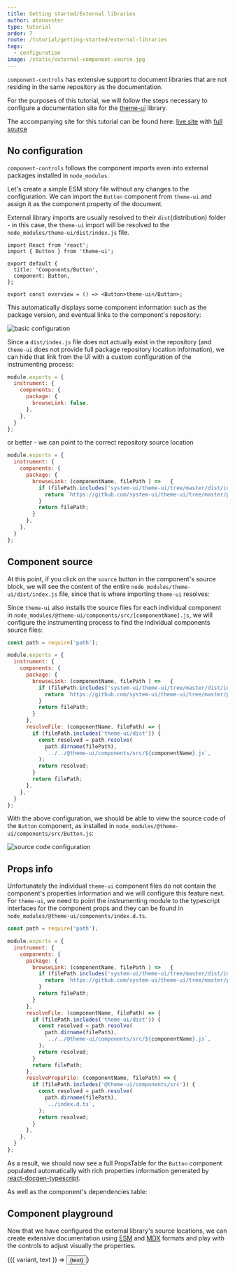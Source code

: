 ```yaml
---
title: Getting started/External libraries
author: atanasster
type: tutorial
order: 7
route: /tutorial/getting-started/external-libraries
tags:
  - configuration
image: /static/external-component-source.jpg
---
```


`component-controls` has extensive support to document libraries that are not residing in the same repository as the documentation.

For the purposes of this tutorial, we will follow the steps necessary to configure a documentation site for the [theme-ui](https://theme-ui.com) library.

The accompanying site for this tutorial can be found here: [live site](https://theme-ui-design-system.netlify.app) with [full source](https://github.com/atanasster/theme-ui-design-system)

## No configuration

`component-controls` follows the component imports even into external packages installed in `node_modules`.

Let's create a simple ESM story file without any changes to the configuration. We can import the `Button` component from `theme-ui` and assign it as the component property of the document.

External library imports are usually resolved to their `dist`(distribution) folder - in this case, the `theme-ui` import will be resolved to the `node_modules/theme-ui/dist/index.js` file.

```
import React from 'react';
import { Button } from 'theme-ui';

export default {
  title: 'Components/Button',
  component: Button,
};

export const overview = () => <Button>theme-ui</Button>;
```

This automatically displays some component information such as the package version, and eventual links to the component's repository:

<img alt="basic configuration" title="external library with basic configuration" src={noSetupImg} />

Since a `dist/index.js` file does not actually exist in the repository (and `theme-ui` does not provide full package repository location information), we can hide that link from the UI with a custom configuration of the instrumenting process:

```js:title=.config/buildtime.js
module.exports = {
  instrument: {
    components: {
      package: {
        browseLink: false,
      },
    },
  }    
};
```

or better - we can point to the correct repository source location

```js:title=.config/buildtime.js
module.exports = {
  instrument: {
    components: {
      package: {
        browseLink: (componentName, filePath ) =>   {
          if (filePath.includes('system-ui/theme-ui/tree/master/dist/index.js')) {
            return `https://github.com/system-ui/theme-ui/tree/master/packages/components/src/${componentName}.js`
          }
          return filePath;
        }
      },
    },
  }    
};
```
## Component source

At this point, if you click on the `source` button in the component's source block, we will see the content of the entire `node_modules/theme-ui/dist/index.js` file, since that is where importing `theme-ui` resolves:

<ComponentSource of={Button} />

Since `theme-ui` also installs the source files for each individual component in `node_modules/@theme-ui/components/src/[componentName].js`, we will configure the instrumenting process to find the individual components source files:

```js:title=.config/buildtime.js
const path = require('path');

module.exports = {
  instrument: {
    components: {
      package: {
        browseLink: (componentName, filePath ) =>   {
          if (filePath.includes('system-ui/theme-ui/tree/master/dist/index.js')) {
            return `https://github.com/system-ui/theme-ui/tree/master/packages/components/src/${componentName}.js`
          }  
          return filePath;
        }
      },
      resolveFile: (componentName, filePath) => {
        if (filePath.includes('theme-ui/dist')) {
          const resolved = path.resolve(
            path.dirname(filePath),
            `../../@theme-ui/components/src/${componentName}.js`,
          );
          return resolved;
        }
        return filePath;
      },
    },
  }    
};
```

With the above configuration, we should be able to view the source code of the `Button` component, as installed in `node_modules/@theme-ui/components/src/Button.js`:

<img alt="source code configuration" title="external library source code config" src={sourceCodeImg} />

## Props info

Unfortunately the individual `theme-ui` component files do not contain the component's properties information and we will configure this feature next. For `theme-ui`, we need to point the instrumenting module to the typescript interfaces for the component props and they can be found in `node_modules/@theme-ui/components/index.d.ts`. 


```js:title=.config/buildtime.js
const path = require('path');

module.exports = {
  instrument: {
    components: {
      package: {
        browseLink: (componentName, filePath ) =>   {
          if (filePath.includes('system-ui/theme-ui/tree/master/dist/index.js')) {
            return `https://github.com/system-ui/theme-ui/tree/master/packages/components/src/${componentName}.js`
          }  
          return filePath;
        }
      },
      resolveFile: (componentName, filePath) => {
        if (filePath.includes('theme-ui/dist')) {
          const resolved = path.resolve(
            path.dirname(filePath),
            `../../@theme-ui/components/src/${componentName}.js`,
          );
          return resolved;
        }
        return filePath;
      },
      resolvePropsFile: (componentName, filePath) => {
        if (filePath.includes('@theme-ui/components/src')) {
          const resolved = path.resolve(
            path.dirname(filePath),
            `../index.d.ts`,
          );
          return resolved;
        }
      },
    },
  }    
};
```

As a result, we should now see a full PropsTable for the `Button` component populated automatically with rich properties information generated by [react-docgen-typescript](https://github.com/styleguidist/react-docgen-typescript).

<PropsTable of={Button} />

As well as the component's dependencies table:

<ComponentDeps of={Button} />


## Component playground

Now that we have configured the external library's source locations, we can create extensive documentation using [ESM](/tutorial/esmodules-stories) and [MDX](/tutorial/mdx-stories) formats and play with the controls to adjust visually the properties.

<Playground>
  <Story name='playground' controls={{
    variant: { type: ControlTypes.OPTIONS, options: ['primary', 'secondary'], value: 'primary' },
    text: 'theme-ui',
  }}>
    {({ variant, text }) => <Button variant={variant}>{text}</Button>}
  </Story>
</Playground>  

<PropsTable name="playground" />
